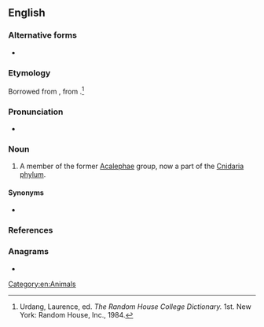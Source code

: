 ==English==

===Alternative forms===
* {{l|en|acalephe}}

===Etymology===
Borrowed from {{bor|en|la|acalephe}}, from {{der|en|grc|ἀκαλήφη||stinging nettle}}.<ref name=RHD>Urdang, Laurence, ed. ''The Random House College Dictionary.'' 1st. New York: Random House, Inc., 1984.</ref>

===Pronunciation===
* {{a|US}} {{IPA|/ˌæk.əˈlɜf/|lang=en}}

===Noun===
{{en-noun}}

# {{lb|en|dated}} A member of the former [[Acalephae]] group, now a part of the [[Cnidaria]] [[phylum]].

====Synonyms====
* {{sense|member of Acalephe}} {{vern|acalephan}}

===References===
<references/>

===Anagrams===
* {{anagrams|en|acephal|halpace}}

[[Category:en:Animals]]